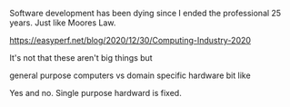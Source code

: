 Software development has been dying since I ended the professional 25 years. Just like Moores Law.

https://easyperf.net/blog/2020/12/30/Computing-Industry-2020

It's not that these aren't big things but

general purpose computers vs domain specific hardware bit like

Yes and no. Single purpose hardward is fixed.